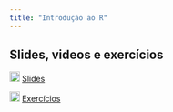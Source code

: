 ```yaml
---
title: "Introdução ao R"
---
```


## Slides, videos e exercícios

![](images/slide.png){width="18"} [Slides](modulo_1_basico.qmd){target="_blank"}

![](images/exercicios.png){width="18"}
[Exercícios](basico_exe.qmd){target="_blank"}
